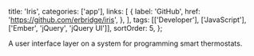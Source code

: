   title: 'Iris',
  categories: ['app'],
  links: [
    {
      label: 'GitHub',
      href: 'https://github.com/erbridge/iris',
    },
  ],
  tags: [['Developer'], ['JavaScript'], ['Ember', 'jQuery', 'jQuery UI']],
  sortOrder: 5,
};

A user interface layer on a system for programming smart thermostats.
